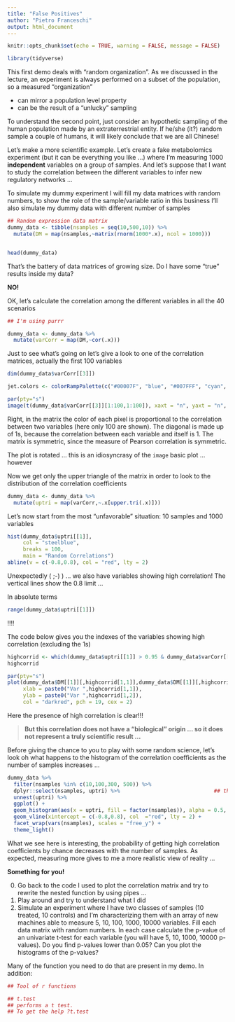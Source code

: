 ```yaml
---
title: "False Positives"
author: "Pietro Franceschi"
output: html_document
---
```


```r
knitr::opts_chunk$set(echo = TRUE, warning = FALSE, message = FALSE)
```


```r
library(tidyverse)
```


This first demo deals with "random organization". As we discussed in the lecture, an experiment is always performed on a subset of the population, so a measured "organization" 

* can mirror a population level property
* can be the result of a "unlucky" sampling

To understand the second point, just consider an hypothetic sampling of the human population made by an extraterrestrial entity. If he/she (it?) random sample a couple of humans, it will likely conclude that we are all Chinese! 

Let's make a more scientific example. Let's create a fake metabolomics experiment (but it can be everything you like ...) where I'm measuring 1000 **independent** variables on a group of samples. And let's suppose that I want to study the correlation between the different variables to infer new regulatory networks ...

To simulate my dummy experiment I will fill my data matrices with random numbers, to show the role of the sample/variable ratio in this business I'll also simulate my dummy data with different number of samples

```r
## Random expression data matrix
dummy_data <- tibble(nsamples = seq(10,500,10)) %>% 
  mutate(DM = map(nsamples,~matrix(rnorm(1000*.x), ncol = 1000)))


head(dummy_data)
```

That's the battery of data matrices of growing size. Do I have some "true" results inside my data? 

**NO!**

OK, let's calculate the correlation among the different variables in all the 40 scenarios

```r
## I'm using purrr

dummy_data <- dummy_data %>% 
  mutate(varCorr = map(DM,~cor(.x)))
```

Just to see what's going on let's give a look to one of the correlation matrices, actually the first 100 variables

```r
dim(dummy_data$varCorr[[3]])

jet.colors <- colorRampPalette(c("#00007F", "blue", "#007FFF", "cyan", "#7FFF7F", "yellow", "#FF7F00", "red", "#7F0000"))

par(pty="s")
image(t(dummy_data$varCorr[[3]][1:100,1:100]), xaxt = "n", yaxt = "n", col = jet.colors(20))
```

Right, in the matrix the color of each pixel is proportional to the correlation between two variables (here only 100 are shown).
The diagonal is made up of 1s, because the correlation between each variable and itself is 1. The matrix is symmetric, since the measure of Pearson correlation is symmetric.

The plot is rotated ... this is an idiosyncrasy of the `image` basic plot ... however


Now we get only the upper triangle of the matrix in order to look to the distribution of the correlation coefficients

```r
dummy_data <- dummy_data %>% 
  mutate(uptri = map(varCorr,~.x[upper.tri(.x)]))
```


Let's now start from the most "unfavorable" situation: 10 samples and 1000 variables

```r
hist(dummy_data$uptri[[1]], 
     col = "steelblue", 
     breaks = 100,
     main = "Random Correlations")
abline(v = c(-0.8,0.8), col = "red", lty = 2)
```


Unexpectedly ( ;-) ) ... we also have variables showing high correlation! The vertical lines show the 0.8 limit ... 

In absolute terms 
```r
range(dummy_data$uptri[[1]])
```
!!!!

The code below gives you the indexes of the variables showing high correlation (excluding the 1s)


```r
highcorrid <- which(dummy_data$uptri[[1]] > 0.95 & dummy_data$varCorr[[1]] != 1, arr.ind = TRUE)
highcorrid
```


```r
par(pty="s")
plot(dummy_data$DM[[1]][,highcorrid[1,1]],dummy_data$DM[[1]][,highcorrid[1,2]], 
     xlab = paste0("Var ",highcorrid[1,1]), 
     ylab = paste0("Var ",highcorrid[1,2]),
     col = "darkred", pch = 19, cex = 2)
```

Here the presence of high correlation is clear!!!

>**But this correlation does not have a "biological" origin ... so it does not represent a truly scientific result ...**

Before giving the chance to you to play with some random science, let's look oh what happens to the histogram of the correlation coefficients as the number of samples increases ...

```r
dummy_data %>% 
  filter(nsamples %in% c(10,100,300, 500)) %>% 
  dplyr::select(nsamples, uptri) %>%                              ## this is needed because a function called `select` is abiguous
  unnest(uptri) %>% 
  ggplot() + 
  geom_histogram(aes(x = uptri, fill = factor(nsamples)), alpha = 0.5, col = "white", binwidth = 0.05) + 
  geom_vline(xintercept = c(-0.8,0.8), col  ="red", lty = 2) + 
  facet_wrap(vars(nsamples), scales = "free_y") + 
  theme_light()
```

What we see here is interesting, the probability of getting high correlation coefficients by chance decreases with the number of samples. As expected, measuring more gives to me a more realistic view of reality ...

**Something for you!**

0. Go back to the code I used to plot the correlation matrix and try to rewrite the nested function by using pipes ...
1. Play around and try to understand what I did
2. Simulate an experiment where I have two classes of samples (10 treated, 10 controls) and I'm characterizing them with an array of new machines able to measure 5, 10, 100, 1000, 10000 variables. Fill each data matrix with random numbers. In each case calculate the p-value of an univariate t-test for each variable (you will have 5, 10, 1000, 10000 p-values). Do you find p-values lower than 0.05? Can you plot the histograms of the p-values?


Many of the function you need to do that are present in my demo. In addition:

```r
## Tool of r functions

## t.test
## performs a t test. 
## To get the help ?t.test

```


